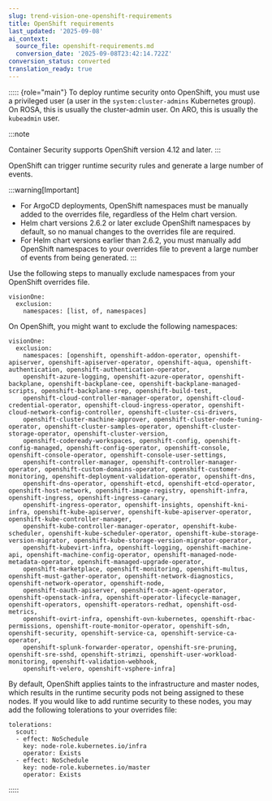 ```yaml
---
slug: trend-vision-one-openshift-requirements
title: OpenShift requirements
last_updated: '2025-09-08'
ai_context:
  source_file: openshift-requirements.md
  conversion_date: '2025-09-08T23:42:14.722Z'
conversion_status: converted
translation_ready: true
---
```


::::: {role="main"}
To deploy runtime security onto OpenShift, you must use a privileged user (a user in the `system:cluster-admins` Kubernetes group). On ROSA, this is usually the cluster-admin user. On ARO, this is usually the `kubeadmin` user.

:::note

Container Security supports OpenShift version 4.12 and later.
:::

OpenShift can trigger runtime security rules and generate a large number of events.

:::warning[Important]

- For ArgoCD deployments, OpenShift namespaces must be manually added to the overrides file, regardless of the Helm chart version.
- Helm chart versions 2.6.2 or later exclude OpenShift namespaces by default, so no manual changes to the overrides file are required.
- For Helm chart versions earlier than 2.6.2, you must manually add OpenShift namespaces to your overrides file to prevent a large number of events from being generated.
:::

Use the following steps to manually exclude namespaces from your OpenShift overrides file.

``` codeblock
visionOne:
  exclusion:
    namespaces: [list, of, namespaces]
```

On OpenShift, you might want to exclude the following namespaces:

``` codeblock
visionOne:
  exclusion:
    namespaces: [openshift, openshift-addon-operator, openshift-apiserver, openshift-apiserver-operator, openshift-aqua, openshift-authentication, openshift-authentication-operator, 
    openshift-azure-logging, openshift-azure-operator, openshift-backplane, openshift-backplane-cee, openshift-backplane-managed-scripts, openshift-backplane-srep, openshift-build-test,
    openshift-cloud-controller-manager-operator, openshift-cloud-credential-operator, openshift-cloud-ingress-operator, openshift-cloud-network-config-controller, openshift-cluster-csi-drivers,
    openshift-cluster-machine-approver, openshift-cluster-node-tuning-operator, openshift-cluster-samples-operator, openshift-cluster-storage-operator, openshift-cluster-version,
    openshift-codeready-workspaces, openshift-config, openshift-config-managed, openshift-config-operator, openshift-console, openshift-console-operator, openshift-console-user-settings,
    openshift-controller-manager, openshift-controller-manager-operator, openshift-custom-domains-operator, openshift-customer-monitoring, openshift-deployment-validation-operator, openshift-dns, 
    openshift-dns-operator, openshift-etcd, openshift-etcd-operator, openshift-host-network, openshift-image-registry, openshift-infra, openshift-ingress, openshift-ingress-canary, 
    openshift-ingress-operator, openshift-insights, openshift-kni-infra, openshift-kube-apiserver, openshift-kube-apiserver-operator, openshift-kube-controller-manager, 
    openshift-kube-controller-manager-operator, openshift-kube-scheduler, openshift-kube-scheduler-operator, openshift-kube-storage-version-migrator, openshift-kube-storage-version-migrator-operator, 
    openshift-kubevirt-infra, openshift-logging, openshift-machine-api, openshift-machine-config-operator, openshift-managed-node-metadata-operator, openshift-managed-upgrade-operator, 
    openshift-marketplace, openshift-monitoring, openshift-multus, openshift-must-gather-operator, openshift-network-diagnostics, openshift-network-operator, openshift-node, 
    openshift-oauth-apiserver, openshift-ocm-agent-operator, openshift-openstack-infra, openshift-operator-lifecycle-manager, openshift-operators, openshift-operators-redhat, openshift-osd-metrics,
    openshift-ovirt-infra, openshift-ovn-kubernetes, openshift-rbac-permissions, openshift-route-monitor-operator, openshift-sdn, openshift-security, openshift-service-ca, openshift-service-ca-operator, 
    openshift-splunk-forwarder-operator, openshift-sre-pruning, openshift-sre-sshd, openshift-strimzi, openshift-user-workload-monitoring, openshift-validation-webhook, 
    openshift-velero, openshift-vsphere-infra]
```

By default, OpenShift applies taints to the infrastructure and master nodes, which results in the runtime security pods not being assigned to these nodes. If you would like to add runtime security to these nodes, you may add the following tolerations to your overrides file:

``` codeblock
tolerations:
  scout:
  - effect: NoSchedule
    key: node-role.kubernetes.io/infra
    operator: Exists
  - effect: NoSchedule
    key: node-role.kubernetes.io/master
    operator: Exists
```
:::::
